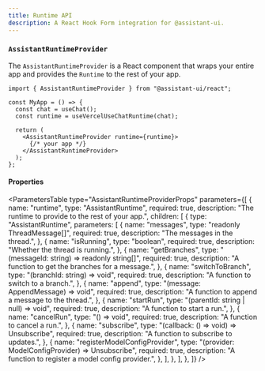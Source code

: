 ```yaml
---
title: Runtime API
description: A React Hook Form integration for @assistant-ui.
---
```



### `AssistantRuntimeProvider`

The `AssistantRuntimeProvider` is a React component that wraps your entire app and provides the `Runtime` to the rest of your app.

```tsx {1, 8, 10}
import { AssistantRuntimeProvider } from "@assistant-ui/react";

const MyApp = () => {
  const chat = useChat();
  const runtime = useVercelUseChatRuntime(chat);

  return (
    <AssistantRuntimeProvider runtime={runtime}>
      {/* your app */}
    </AssistantRuntimeProvider>
  );
};
```

#### Properties

<ParametersTable
  type="AssistantRuntimeProviderProps"
  parameters={[
    {
      name: "runtime",
      type: "AssistantRuntime",
      required: true,
      description: "The runtime to provide to the rest of your app.",
      children: [
        {
          type: "AssistantRuntime",
          parameters: [
            {
              name: "messages",
              type: "readonly ThreadMessage[]",
              required: true,
              description: "The messages in the thread.",
            },
            {
              name: "isRunning",
              type: "boolean",
              required: true,
              description: "Whether the thread is running.",
            },
            {
              name: "getBranches",
              type: "(messageId: string) => readonly string[]",
              required: true,
              description: "A function to get the branches for a message.",
            },
            {
              name: "switchToBranch",
              type: "(branchId: string) => void",
              required: true,
              description: "A function to switch to a branch.",
            },
            {
              name: "append",
              type: "(message: AppendMessage) => void",
              required: true,
              description: "A function to append a message to the thread.",
            },
            {
              name: "startRun",
              type: "(parentId: string | null) => void",
              required: true,
              description: "A function to start a run.",
            },
            {
              name: "cancelRun",
              type: "() => void",
              required: true,
              description: "A function to cancel a run.",
            },
            {
              name: "subscribe",
              type: "(callback: () => void) => Unsubscribe",
              required: true,
              description: "A function to subscribe to updates.",
            },
            {
              name: "registerModelConfigProvider",
              type: "(provider: ModelConfigProvider) => Unsubscribe",
              required: true,
              description: "A function to register a model config provider.",
            },
          ],
        },
      ],
    },
  ]}
/>
